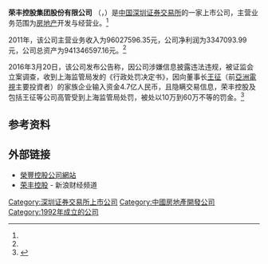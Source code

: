 {{Infobox Company 
| company_name     = 荣丰控股集团股份有限公司
| company_name_en  = RONGFENGHOLDING GROUP CO.,LTD.
| company_logo     =
| company_type     = 上市公司<br>A股简称：'''荣丰控股'''（{{szse|000668}}）
| company_slogan   = 
| foundation       = 
| location         = 
| key_people       = 
| industry         = 房地产开发与经营业
| products         =
| revenue          = 3347093.99元 （2011年）<ref name="ccer">CCER数据库 - 一般上市公司财务数据库</ref>
| operating_income =
| net_income       =96027596.35元（2011年）<ref name="ccer"/>
| assets        = 941346597.16元（2011年）<ref name="ccer"/>
| num_employees    = 
| parent           = 
| subsid           = 
| homepage         = 
| footnotes        = 
}}
'''荣丰控股集团股份有限公司''' （{{szse|000668}}，{{lang|en|RONGFENGHOLDING GROUP CO.,LTD.}}）是[[中国|中国]][[深圳证券交易所|深圳证券交易所]]的一家上市公司，主营业务范围为[[房地产|房地产]]开发与经营业。<ref name="ccer"/>

2011年，该公司主营业务收入为96027596.35元，公司净利润为3347093.99元，公司总资产为941346597.16元。<ref name="ccer"/>

2016年3月20日，该公司发布公告称，因公司涉嫌信息披露违法违规，被证监会立案调查，收到上海监管局发的《行政处罚决定书》，因向董事长[[王征|王征]]（前[[亞洲電視|亞洲電視]]主要投資者）的家族企业输入资金4.7亿人民币，且隐瞒交易信息，荣丰控股及包括王征等公司高管受到上海监管局处罚，被处以10万到60万不等的罚金。<ref>{{Cite web |url=http://www.p5w.net/stock/news/gsxw/201603/t20160326_1397794.htm |title=荣丰控股和匹凸匹因信披违规受上海证监局处罚 |accessdate=2016-04-15 |archive-date=2016-04-24 |archive-url=https://web.archive.org/web/20160424214539/http://www.p5w.net/stock/news/gsxw/201603/t20160326_1397794.htm |dead-url=no }}</ref>

==参考资料==
{{reflist}}

==外部链接==
*[http://www.rongfengholding.com/ 榮豐控股公司網站] {{Wayback|url=http://www.rongfengholding.com/ |date=20160524211158 }}
*[http://finance.sina.com.cn/realstock/company/sz000668/nc.shtml 荣丰控股] {{Wayback|url=http://finance.sina.com.cn/realstock/company/sz000668/nc.shtml |date=20130510011411 }} - 新浪财经频道

[[Category:深圳证券交易所上市公司|Category:深圳证券交易所上市公司]]
[[Category:中國房地產開發公司|Category:中國房地產開發公司]]
[[Category:1992年成立的公司|Category:1992年成立的公司]]
{{中国公司小作品}}
